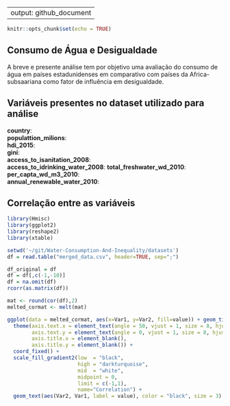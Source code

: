 
---
output: github_document
---

```r
knitr::opts_chunk$set(echo = TRUE)
```

## Consumo de Água e Desigualdade

A breve e presente análise tem por objetivo uma avaliação do consumo de água em países estadunidenses em comparativo com países da Africa-subsaariana como fator de influência em desigualdade.

## Variáveis presentes no dataset utilizado para análise
**country**:                         
**populattion_milions**:            
**hdi_2015**:                       
**gini**:                           
**access_to_isanitation_2008**:     
**access_to_idrinking_water_2008**: 
**total_freshwater_wd_2010**:  
**per_capta_wd_m3_2010**:    
**annual_renewable_water_2010**:

## Correlação entre as variáveis
```r
library(Hmisc)
library(ggplot2)
library(reshape2)
library(xtable)

setwd('~/git/Water-Consumption-And-Inequality/datasets')
df = read.table("merged_data.csv", header=TRUE, sep=";")

df_original = df
df = df[,c(-1,-10)]
df = na.omit(df)
rcorr(as.matrix(df))
```


```r
mat <- round(cor(df),2)
melted_cormat <- melt(mat)

ggplot(data = melted_cormat, aes(x=Var1, y=Var2, fill=value)) + geom_tile() + 
  theme(axis.text.x = element_text(angle = 50, vjust = 1, size = 8, hjust = 1),
        axis.text.y = element_text(angle = 0, vjust = 1, size = 8, hjust = 1),
        axis.title.x = element_blank(),
        axis.title.y = element_blank()) + 
  coord_fixed() +
  scale_fill_gradient2(low  = "black", 
                       high = "darkturquoise", 
                       mid  = "white", 
                       midpoint = 0, 
                       limit = c(-1,1), 
                       name="Correlation") +
  geom_text(aes(Var2, Var1, label = value), color = "black", size = 3)
```
